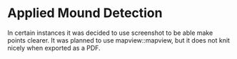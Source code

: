# Applied Mound Detection

In certain instances it was decided to use screenshot to be able make points clearer. It was planned to use mapview::mapview, but it does not knit nicely when exported as a PDF. 
